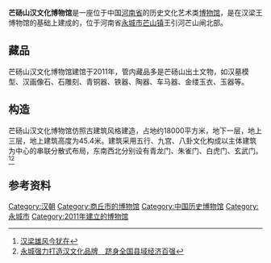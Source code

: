 '''芒砀山汉文化博物馆'''是一座位于中国[[河南省|河南省]]的历史文化艺术类[[博物馆|博物馆]]，是在汉梁王博物馆的基础上建成的，位于河南省[[永城市|永城市]][[芒山镇|芒山镇]]王引河芒山闸北部。

== 藏品 ==
芒砀山汉文化博物馆建馆于2011年，管内藏品多是芒砀山出土文物，如汉墓模型、汉画像石、石雕刻、青铜器、铁器、陶器、车马器、金缕玉衣、玉器等。

== 构造 ==
芒砀山汉文化博物馆仿照古建筑风格建造，占地约18000平方米，地下一层，地上三层，地上建筑高度为45.4米。建筑采用五行、九宫、八卦文化构成以主体建筑为中心的串联分散式布局，东南西北分别设有青龙门、朱雀门、白虎门、玄武门。<ref>[http://www.sqrb.com.cn/sqrb/html/2009-11/20/content_66054.htm 汉梁雄风今犹在]{{dead link|date=2018年4月 |bot=InternetArchiveBot |fix-attempted=yes }}</ref><ref>[http://cd.qq.com/a/20090803/002089.htm 永城强力打造汉文化品牌　跻身全国县域经济百强]</ref>

==参考资料==
<references/>

[[Category:汉朝|Category:汉朝]]
[[Category:商丘市的博物馆|Category:商丘市的博物馆]]
[[Category:中国历史博物馆|Category:中国历史博物馆]]
[[Category:永城市|Category:永城市]]
[[Category:2011年建立的博物馆|Category:2011年建立的博物馆]]